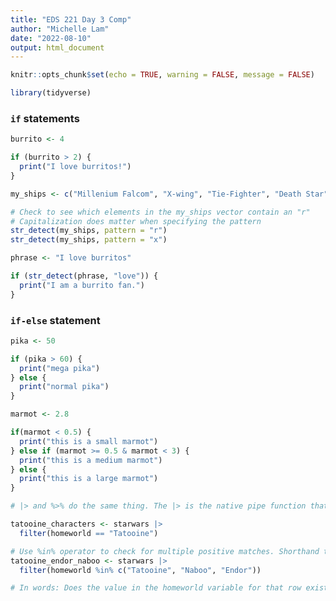 ```yaml
---
title: "EDS 221 Day 3 Comp"
author: "Michelle Lam"
date: "2022-08-10"
output: html_document
---
```


```r
knitr::opts_chunk$set(echo = TRUE, warning = FALSE, message = FALSE)

library(tidyverse)
```

### `if` statements

```r
burrito <- 4

if (burrito > 2) {
  print("I love burritos!")
}
```

```r
my_ships <- c("Millenium Falcom", "X-wing", "Tie-Fighter", "Death Star")

# Check to see which elements in the my_ships vector contain an "r"
# Capitalization does matter when specifying the pattern
str_detect(my_ships, pattern = "r")
str_detect(my_ships, pattern = "x")

phrase <- "I love burritos"

if (str_detect(phrase, "love")) {
  print("I am a burrito fan.")
}
```


### `if-else` statement

```r
pika <- 50

if (pika > 60) {
  print("mega pika")
} else {
  print("normal pika")
}
```

```r
marmot <- 2.8

if(marmot < 0.5) {
  print("this is a small marmot")
} else if (marmot >= 0.5 & marmot < 3) {
  print("this is a medium marmot")
} else {
  print("this is a large marmot")
}
```


```r
# |> and %>% do the same thing. The |> is the native pipe function that can be used outside the tidyverse package.

tatooine_characters <- starwars |> 
  filter(homeworld == "Tatooine")

# Use %in% operator to check for multiple positive matches. Shorthand to for OR operator (|)
tatooine_endor_naboo <- starwars |> 
  filter(homeworld %in% c("Tatooine", "Naboo", "Endor"))

# In words: Does the value in the homeworld variable for that row exist IN that vector c("Tatooine", "Naboo", "Endor")
```



